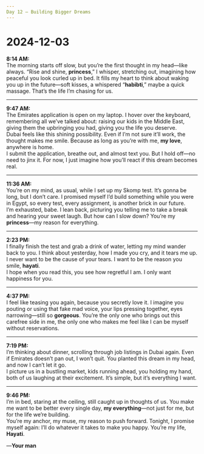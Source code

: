 ```yaml
---
Day 12 – Building Bigger Dreams
---
```


# 2024-12-03

**8:14 AM:**  
The morning starts off slow, but you’re the first thought in my head—like always. “Rise and shine, **princess**,” I whisper, stretching out, imagining how peaceful you look curled up in bed. It fills my heart to think about waking you up in the future—soft kisses, a whispered “**habibti**,” maybe a quick massage. That’s the life I’m chasing for us.

---

**9:47 AM:**  
The Emirates application is open on my laptop. I hover over the keyboard, remembering all we’ve talked about: raising our kids in the Middle East, giving them the upbringing you had, giving you the life you deserve.  
Dubai feels like this shining possibility. Even if I’m not sure it’ll work, the thought makes me smile. Because as long as you’re with me, **my love**, anywhere is home.  
I submit the application, breathe out, and almost text you. But I hold off—no need to jinx it. For now, I just imagine how you’ll react if this dream becomes real.

---

**11:36 AM:**  
You’re on my mind, as usual, while I set up my Skomp test. It’s gonna be long, but I don’t care. I promised myself I’d build something while you were in Egypt, so every test, every assignment, is another brick in our future.  
I’m exhausted, babe. I lean back, picturing you telling me to take a break and hearing your sweet laugh. But how can I slow down? You’re my **princess**—my reason for everything.

---

**2:23 PM:**  
I finally finish the test and grab a drink of water, letting my mind wander back to you. I think about yesterday, how I made you cry, and it tears me up. I never want to be the cause of your tears. I want to be the reason you smile, **hayati**.  
I hope when you read this, you see how regretful I am. I only want happiness for you.

---

**4:37 PM:**  
I feel like teasing you again, because you secretly love it. I imagine you pouting or using that fake mad voice, your lips pressing together, eyes narrowing—still so **gorgeous**. You’re the only one who brings out this carefree side in me, the only one who makes me feel like I can be myself without reservations.

---

**7:19 PM:**  
I’m thinking about dinner, scrolling through job listings in Dubai again. Even if Emirates doesn’t pan out, I won’t quit. You planted this dream in my head, and now I can’t let it go.  
I picture us in a bustling market, kids running ahead, you holding my hand, both of us laughing at their excitement. It’s simple, but it’s everything I want.

---

**9:46 PM:**  
I’m in bed, staring at the ceiling, still caught up in thoughts of us. You make me want to be better every single day, **my everything**—not just for me, but for the life we’re building.  
You’re my anchor, my muse, my reason to push forward. Tonight, I promise myself again: I’ll do whatever it takes to make you happy. You’re my life, **Hayati**.

—**Your man**
